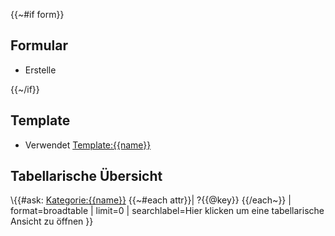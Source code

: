 {{description}}
{{~#if form}}
== Formular ==
* Erstelle [[Hat Standardformular::{{name}}|{{title}}]]
{{~/if}}
== Template ==
* Verwendet [[Template:{{name}}]]
==Tabellarische Übersicht==
\{{#ask: [[Kategorie:{{name}}]]
{{~#each attr}}| ?{{@key}}
{{/each~}}
| format=broadtable
| limit=0
| searchlabel=Hier klicken um eine tabellarische Ansicht zu öffnen
}}
